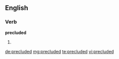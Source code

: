 ==English==

===Verb===
'''precluded'''

# {{past of|[[preclude]]}}

[[de:precluded]]
[[mg:precluded]]
[[te:precluded]]
[[vi:precluded]]